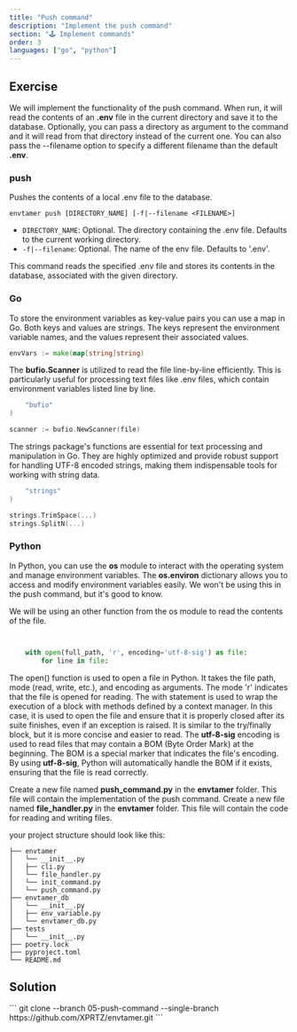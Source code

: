 ```yaml
---
title: "Push command"
description: "Implement the push command"
section: "🕹️ Implement commands"
order: 3
languages: ["go", "python"]
---
```


## Exercise

We will implement the functionality of the push command. When run, it will read the contents of an **.env** file in the current directory and save it to the database.
Optionally, you can pass a directory as argument to the command and it will read from that directory instead of the current one. You can also pass the --filename option to specify a different filename than the default **.env**.

### push

Pushes the contents of a local .env file to the database.

```envtamer push [DIRECTORY_NAME] [-f|--filename <FILENAME>]```

- `DIRECTORY_NAME`: Optional. The directory containing the .env file. Defaults to the current working directory.
- `-f|--filename`: Optional. The name of the env file. Defaults to '.env'.

This command reads the specified .env file and stores its contents in the database, associated with the given directory.

### Go

To store the environment variables as key-value pairs you can use a map in Go. Both keys and values are strings. The keys represent the environment variable names, and the values represent their associated values.
```go
envVars := make(map[string]string)
```

The **bufio.Scanner** is utilized to read the file line-by-line efficiently. This is particularly useful for processing text files like .env files, which contain environment variables listed line by line.

```go
	"bufio"
)

scanner := bufio.NewScanner(file)
```

The strings package's functions are essential for text processing and manipulation in Go. They are highly optimized and provide robust support for handling UTF-8 encoded strings, making them indispensable tools for working with string data.

```go
	"strings"
)

strings.TrimSpace(...)
strings.SplitN(...)
```

### Python

In Python, you can use the **os** module to interact with the operating system and manage environment variables. The **os.environ** dictionary allows you to access and modify environment variables easily.
We won't be using this in the push command, but it's good to know.

We will be using an other function from the os module to read the contents of the file.
```python


    with open(full_path, 'r', encoding='utf-8-sig') as file:
        for line in file:
```
The open() function is used to open a file in Python. It takes the file path, mode (read, write, etc.), and encoding as arguments. The mode 'r' indicates that the file is opened for reading.
The with statement is used to wrap the execution of a block with methods defined by a context manager. In this case, it is used to open the file and ensure that it is properly closed after its suite finishes, even if an exception is raised.
It is similar to the try/finally block, but it is more concise and easier to read.
The **utf-8-sig** encoding is used to read files that may contain a BOM (Byte Order Mark) at the beginning. The BOM is a special marker that indicates the file's encoding. By using **utf-8-sig**, Python will automatically handle the BOM if it exists, ensuring that the file is read correctly.

Create a new file named **push_command.py** in the **envtamer** folder. This file will contain the implementation of the push command.
Create a new file named **file_handler.py** in the **envtamer** folder. This file will contain the code for reading and writing files.

your project structure should look like this:

```
├── envtamer
│   └── __init__.py
│   ├── cli.py
│   └── file_handler.py
│   └── init_command.py
│   └── push_command.py
├── envtamer_db
│   └── __init__.py
│   ├── env_variable.py
│   └── envtamer_db.py
├── tests
│   └── __init__.py
├── poetry.lock
├── pyproject.toml
└── README.md
```

## Solution

<Collapsible>
```
git clone --branch 05-push-command --single-branch https://github.com/XPRTZ/envtamer.git
```
</Collapsible>
